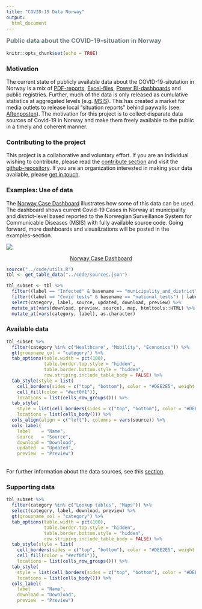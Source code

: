 ```yaml
---
title: "COVID-19 Data Norway"
output:
  html_document
---
```

<script>
$(document).ready(function(){
$('[data-toggle="tooltip"]').tooltip(); 
});
</script>

<h3 style = "color: #6f7d7e;margin-top:8px;">Public data about the COVID-19-situation in Norway </h3>
```r
knitr::opts_chunk$set(echo = TRUE)
```

### Motivation
The current state of publicly available data about the COVID-19-situtation in Norway is a mix of [PDF-reports](https://www.fhi.no/sv/smittsomme-sykdommer/corona/dags--og-ukerapporter/dags--og-ukerapporter-om-koronavirus/), [Excel-files](https://www.nav.no/no/nav-og-samfunn/statistikk/arbeidssokere-og-stillinger-statistikk/permitterte), [Power BI-dashboards](https://www.helsedirektoratet.no/statistikk/antall-innlagte-pasienter-pa-sykehus-med-pavist-covid-19) and public registries. Further, much of the data is only released as cumulative statistics at aggregated levels (e.g. [MSIS](http://www.msis.no/)). This has created a market for media outlets to release local "situation reports" behind paywalls (see: [Aftenposten](https://www.aftenposten.no/norge/i/K3mnr4/i-det-meste-av-landet-bremser-viruset-opp-i-oslo-sprer-det-seg-raskt-fra-bydel-til-bydel)). The motivation for this project is to collect disparate data sources of Covid-19 in Norway and make them freely available to the public in a timely and coherent manner.

<div class="row">
<div class="col-sm-6">
### Contributing to the project
This project is a collaborative and voluntary effort. If you are an individual wishing to contribute, please read the [contribute section](contribute.html) and visit the [github-repository](https://github.com/thohan88/covid19-nor-data). If you are an organization interested in making your data available, please [get in touch](#).

### Examples: Use of data
The [Norway Case Dashboard](examples/01_case_dashboard/) illustrates how some of this data can be used. The dashboard shows current Covid-19 Cases in Norway at municipality and district-level based reported to the Norwegian Surveillance System for Communicable Diseases (MSIS) with fully available source code. Going forward, more dashboards and visualizations will be posted in the examples-section.
</div>
<div class="col-sm-6">
<a href = "examples/01_case_dashboard/"><img src="img/MSIS_dashboard_full.PNG"/></a>
<a href = "examples/01_case_dashboard/"><p align="center">Norway Case Dashboard</p></a>
</div>
</div>


```r
source("../code/utils.R")
tbl <- get_table_data("../code/sources.json")
```

```r
tbl_subset <- tbl %>%  
  filter((label == "Infected" & basename == "municipality_and_district") | label != c("Infected")) %>% 
  filter((label == "Covid tests" & basename == "national_tests") | label != c("Covid tests")) %>% 
  select(category, label, source, updated, download, preview) %>% 
  mutate_at(vars(download, preview, source), map, htmltools::HTML) %>% 
  mutate_at(vars(category, label), as.character)
```


### Available data

```r
tbl_subset %>% 
  filter(category %in% c("Healthcare", "Mobility", "Economics")) %>% 
  gt(groupname_col = "category") %>%
  tab_options(table.width = pct(100),
              table.border.top.style = "hidden",
              table.border.bottom.style = "hidden",
              row.striping.include_table_body = FALSE) %>%
  tab_style(style = list(
    cell_borders(sides = c("top", "bottom"), color = "#DEE2E5", weight = px(1)),
    cell_fill(color = "#ecf0f1")),
    locations = list(cells_row_groups())) %>%
  tab_style(
    style = list(cell_borders(sides = c("top", "bottom"), color = "#DEE2E5", weight = px(1))),
    locations = list(cells_body())) %>%
  cols_align(align = c("left"), columns = vars(source)) %>% 
  cols_label(
    label    = "Name",
    source   = "Source",
    download = "Download",
    updated  = "Updated",
    preview  = "Preview")
```
<br>
For further information about the data sources, see this [section](data_sources.html).

### Supporting data

```r
tbl_subset %>% 
  filter(category %in% c("Lookup tables", "Maps")) %>% 
  select(category, label, download, preview) %>% 
  gt(groupname_col = "category") %>%
  tab_options(table.width = pct(100),
              table.border.top.style = "hidden",
              table.border.bottom.style = "hidden",
              row.striping.include_table_body = FALSE) %>%
  tab_style(style = list(
    cell_borders(sides = c("top", "bottom"), color = "#DEE2E5", weight = px(1)),
    cell_fill(color = "#ecf0f1")),
    locations = list(cells_row_groups())) %>%
  tab_style(
    style = list(cell_borders(sides = c("top", "bottom"), color = "#DEE2E5", weight = px(1))),
    locations = list(cells_body())) %>%
  cols_label(
    label    = "Name",
    download = "Download",
    preview  = "Preview")
```

